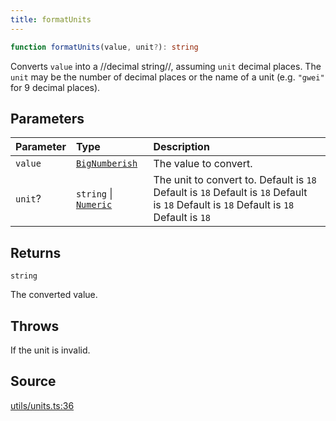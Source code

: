 ```yaml
---
title: formatUnits
---
```


```ts
function formatUnits(value, unit?): string
```

Converts `value` into a //decimal string//, assuming `unit` decimal places. The `unit` may be the number of decimal
places or the name of a unit (e.g. `"gwei"` for 9 decimal places).

## Parameters

| Parameter | Type | Description |
| :------ | :------ | :------ |
| `value` | [`BigNumberish`](/content/type-aliases/BigNumberish) | The value to convert. |
| `unit`? | `string` \| [`Numeric`](/content/type-aliases/Numeric) | The unit to convert to. Default is `18` Default is `18` Default is `18` Default<br />  is `18` Default is `18` Default is `18` Default is `18` |

## Returns

`string`

The converted value.

## Throws

If the unit is invalid.

## Source

[utils/units.ts:36](https://github.com/dominant-strategies/quais-6.js/blob/3237c5c21df47dfe74b210196b4121a22539a577/src/utils/units.ts#L36)

